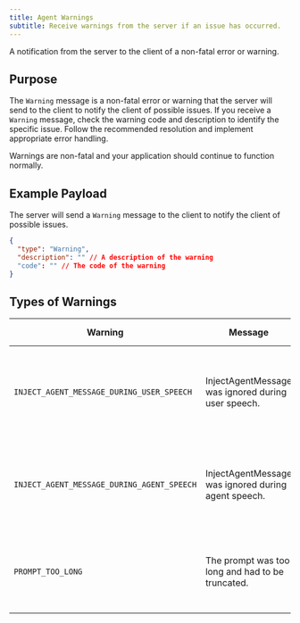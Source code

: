 ```yaml
---
title: Agent Warnings
subtitle: Receive warnings from the server if an issue has occurred.
---
```


<div class="flex flex-row gap-2">
  <Markdown src="/snippets/va-stream-available.mdx" />
</div>

A notification from the server to the client of a non-fatal error or warning.

## Purpose

The `Warning` message is a non-fatal error or warning that the server will send to the client to
notify the client of possible issues. If you receive a `Warning` message, check the warning code and description to identify the specific issue. Follow the recommended resolution and implement appropriate error handling.

<Info>
Warnings are non-fatal and your application should continue to function normally.
</Info>


## Example Payload

The server will send a `Warning` message to the client to notify the client of possible issues.

```json
{
  "type": "Warning",
  "description": "" // A description of the warning
  "code": "" // The code of the warning
}
```

## Types of Warnings

| Warning | Message | Recommended Resolution |
|---------|---------|----------------------|
| `INJECT_AGENT_MESSAGE_DURING_USER_SPEECH` | InjectAgentMessage was ignored during user speech. | Wait for the user to finish speaking before attempting to inject a new agent message. |
| `INJECT_AGENT_MESSAGE_DURING_AGENT_SPEECH` | InjectAgentMessage was ignored during agent speech. | Wait for the agent to complete its current response before injecting a new message. |
| `PROMPT_TOO_LONG` | The prompt was too long and had to be truncated. | Reduce the length of your prompt to fit within the maximum allowed size limit. |

